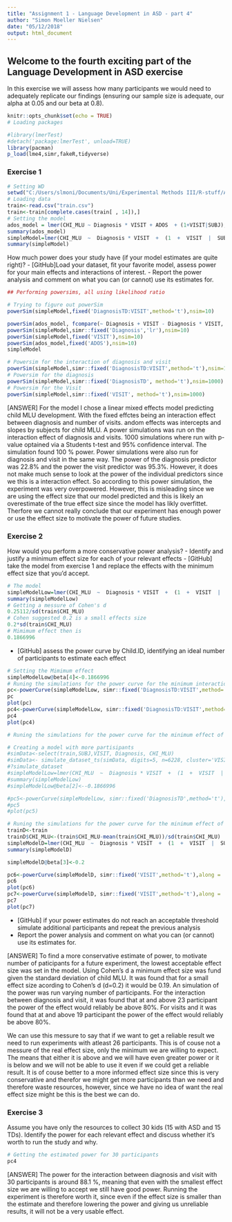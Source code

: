 ```yaml
---
title: "Assignment 1 - Language Development in ASD - part 4"
author: "Simon Moeller Nielsen"
date: "05/12/2018"
output: html_document
---
```



## Welcome to the fourth exciting part of the Language Development in ASD exercise

In this exercise we will assess how many participants we would need to adequately replicate our findings (ensuring our sample size is adequate, our alpha at 0.05 and our beta at 0.8).
```r
knitr::opts_chunk$set(echo = TRUE)
# Loading packages

#library(lmerTest)
#detach('package:lmerTest', unload=TRUE)
library(pacman)
p_load(lme4,simr,fakeR,tidyverse)
```

### Exercise 1
```r
# Setting WD
setwd("C:/Users/slmoni/Documents/Uni/Experimental Methods III/R-stuff/Assignment2/part4")
# Loading data
train<-read.csv("train.csv")
train<-train[complete.cases(train[ , 14]),]
# Setting the model
ados_model = lmer(CHI_MLU ~ Diagnosis * VISIT + ADOS  + (1+VISIT|SUBJ), data= train, REML=FALSE)
summary(ados_model)
simpleModel=lmer(CHI_MLU  ~  Diagnosis * VISIT  +  (1  +  VISIT  |  SUBJ), data= train,REML=F) 
summary(simpleModel)
```
How much power does your study have (if your model estimates are quite right)?
- [GitHub]Load your dataset, fit your favorite model, assess power for your main effects and interactions of interest.
- Report the power analysis and comment on what you can (or cannot) use its estimates for.
```r
## Performing powersims, all using likelihood ratio

# Trying to figure out powerSim
powerSim(simpleModel,fixed('DiagnosisTD:VISIT',method='t'),nsim=10)

powerSim(ados_model, fcompare(~ Diagnosis + VISIT - Diagnosis * VISIT, 'lr'), nsim=10)
powerSim(simpleModel,simr::fixed('Diagnosis','lr'),nsim=10)
powerSim(simpleModel,fixed('VISIT'),nsim=10)
powerSim(ados_model,fixed('ADOS'),nsim=10)
simpleModel

# Powersim for the interaction of diagnosis and visit
powerSim(simpleModel,simr::fixed('DiagnosisTD:VISIT',method='t'),nsim=1000)
# Powersim for the diagnosis
powerSim(simpleModel,simr::fixed('DiagnosisTD', method='t'),nsim=1000)
# Powersim for the Visit
powerSim(simpleModel,simr::fixed('VISIT', method='t'),nsim=1000)
```

[ANSWER]
For the model I chose a linear mixed effects model predicting child MLU development. With the fixed effctes being an interaction effect between diagnosis and number of visits. andom effects was intercepts and slopes by subjects for child MLU.
A power simulations was run on the interaction effect of diagnosis and visits. 1000 simulations where run with p-value optained via a Students t-test and 95% confidence interval. The simulation found 100 % power.
Power simulations were also run for diagnosis and visit in the same way. The power of the diagnosis predictor was 22.8% and the power the visit predictor was 95.3%. However, it does not make much sense to look at the power of the individual predictors since we this is a interaction effect.
So according to this power simulation, the experiment was very overpowered.
However, this is misleading since we are using the effect size that our model predicted and this is likely an overestimate of the true effect size since the model has likly overfittet. Therfore we cannot really conclude that our experiment has enough power or use the effect size to motivate the power of future studies.

### Exercise 2

How would you perform a more conservative power analysis?
- Identify and justify a minimum effect size for each of your relevant effects
- [GitHub] take the model from exercise 1 and replace the effects with the minimum effect size that you'd accept.
```r
# The model
simpleModelLow=lmer(CHI_MLU  ~  Diagnosis * VISIT  +  (1  +  VISIT  |  SUBJ), data= train,REML=F) 
summary(simpleModelLow)
# Getting a messure of Cohen's d
0.25112/sd(train$CHI_MLU)
# Cohen suggested 0.2 is a small effects size
0.2*sd(train$CHI_MLU)
# Mimimum effect then is
0.1866996
```
- [GitHub] assess the power curve by Child.ID, identifying an ideal number of participants to estimate each effect
```r
# Setting the Mimimum effect
simpleModelLow@beta[4]<-0.1866996
# Runing the simulations for the power curve for the minimum interaction effect
pc<-powerCurve(simpleModelLow, simr::fixed('DiagnosisTD:VISIT',method='t'),along = 'SUBJ')
pc
plot(pc)
pc4<-powerCurve(simpleModelLow, simr::fixed('DiagnosisTD:VISIT',method='t'),along = 'SUBJ', breaks= c(20:30))
pc4
plot(pc4)

# Runing the simulations for the power curve for the minimum effect of diagnosis

# Creating a model with more partisipants
#simData<-select(train,SUBJ,VISIT, Diagnosis, CHI_MLU)
#simData<- simulate_dataset_ts(simData, digits=5, n=6228, cluster='VISIT', time.variable='CHI_MLU', ignore=c('Diagnosis','SUBJ'))
#?simulate_dataset
#simpleModelLow=lmer(CHI_MLU  ~  Diagnosis * VISIT  +  (1  +  VISIT  |  SUBJ), data= simData,REML=F)
#summary(simpleModelLow)
#simpleModelLow@beta[2]<--0.1866996

#pc5<-powerCurve(simpleModelLow, simr::fixed('DiagnosisTD',method='t'),along = 'SUBJ',breaks=c(100,200,300,400,500))
#pc5
#plot(pc5)

# Runing the simulations for the power curve for the minimum effect of visit
trainD<-train
trainD$CHI_MLU<-(train$CHI_MLU-mean(train$CHI_MLU))/sd(train$CHI_MLU)
simpleModelD=lmer(CHI_MLU  ~  Diagnosis * VISIT  +  (1  +  VISIT  |  SUBJ), data= trainD,REML=F)
summary(simpleModelD)

simpleModelD@beta[3]<-0.2

pc6<-powerCurve(simpleModelD, simr::fixed('VISIT',method='t'),along = 'SUBJ')
pc6
plot(pc6)
pc7<-powerCurve(simpleModelD, simr::fixed('VISIT',method='t'),along = 'SUBJ', breaks= c(15:25))
pc7
plot(pc7)
```
- [GitHub] if your power estimates do not reach an acceptable threshold simulate additional participants and repeat the previous analysis
- Report the power analysis and comment on what you can (or cannot) use its estimates for.

[ANSWER]
To find a more conservative estimate of power, to motivate number of paticipants for a future experiment, the lowest acceptable effect size was set in the model. Using Cohen's d a minimum effect size was fund given the standard deviation of child MLU. It was found that for a small effect size acording to Cohen's d (d=0.2) it would be 0.19.
An simulation of the power was run varying number of participants. 
For the interaction between diagnosis and visit, it was found that at and above 23 participant the power of the effect would reliably be above 80%.
For visits and it was found that at and above 19 participant the power of the effect would reliably be above 80%.

We can use this messure to say that if we want to get a reliable result we need to run experiments with atleast 26 participants.
This is of couse not a messure of the real effect size, only the minimum we are willing to expect. The means that either it is above and we will have even greater power or it is below and we will not be able to use it even if we could get a reliable result. It is of couse better to a more informed effect size since this is very conservative and therefor we might get more participants than we need and therefore waste resources, however, since we have no idea of want the real effect size might be this is the best we can do.

### Exercise 3

Assume you have only the resources to collect 30 kids (15 with ASD and 15 TDs). Identify the power for each relevant effect and discuss whether it's worth to run the study and why.
```r
# Getting the estimated power for 30 participants
pc4
```
[ANSWER]
The power for the interaction between diagnosis and visit with 30 participants is around 88.1 %, meaning that even with the smallest effect size we are willing to accept we still have good power. Running the experiment is therefore worth it, since even if the effect size is smaller than the estimate and therefore lowering the power and giving us unreliable results, it will not be a very usable effect.
